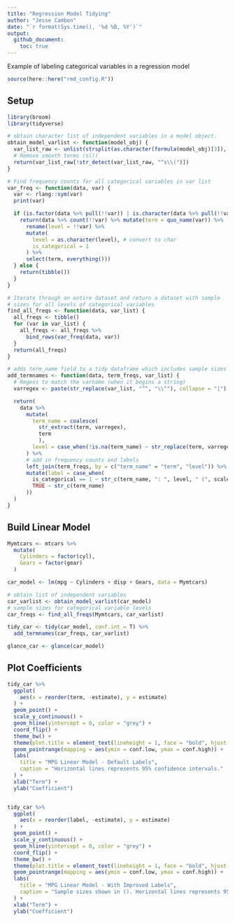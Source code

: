 ```yaml
---
title: "Regression Model Tidying"
author: "Jesse Cambon"
date: "`r format(Sys.time(), '%d %B, %Y')`"
output:
  github_document:
    toc: true
---
```


Example of labeling categorical variables in a regression model

```r
source(here::here("rmd_config.R"))
```

## Setup

```r
library(broom)
library(tidyverse)

# obtain character list of independent variables in a model object.
obtain_model_varlist <- function(model_obj) {
  var_list_raw <- unlist(strsplit(as.character(formula(model_obj)[3]), split = " \\+ "))
  # Remove smooth terms (s())
  return(var_list_raw[!str_detect(var_list_raw, "^s\\(")])
}

# Find frequency counts for all categorical variables in var list
var_freq <- function(data, var) {
  var <- rlang::sym(var)
  print(var)

  if (is.factor(data %>% pull(!!var)) | is.character(data %>% pull(!!var))) {
    return(data %>% count(!!var) %>% mutate(term = quo_name(var)) %>%
      rename(level = !!var) %>%
      mutate(
        level = as.character(level), # convert to char
        is_categorical = 1
      ) %>%
      select(term, everything()))
  } else {
    return(tibble())
  }
}

# Iterate through an entire dataset and return a dataset with sample
# sizes for all levels of categorical variables
find_all_freqs <- function(data, var_list) {
  all_freqs <- tibble()
  for (var in var_list) {
    all_freqs <- all_freqs %>%
      bind_rows(var_freq(data, var))
  }
  return(all_freqs)
}

# adds term_name field to a tidy dataframe which includes sample sizes
add_termnames <- function(data, term_freqs, var_list) {
  # Regexs to match the varname (when it begins a string)
  varregex <- paste(str_replace(var_list, "^", "\\^"), collapse = "|")

  return(
    data %>%
      mutate(
        term_name = coalesce(
          str_extract(term, varregex),
          term
          ),
        level = case_when(!is.na(term_name) ~ str_replace(term, varregex, ""))
      ) %>%
      # add in frequency counts and labels
      left_join(term_freqs, by = c("term_name" = "term", "level")) %>%
      mutate(label = case_when(
        is_categorical == 1 ~ str_c(term_name, ": ", level, " (", scales::comma(n), ")"),
        TRUE ~ str_c(term_name)
      ))
  )
}
```

## Build Linear Model

```r
Mymtcars <- mtcars %>%
  mutate(
    Cylinders = factor(cyl),
    Gears = factor(gear)
  )

car_model <- lm(mpg ~ Cylinders + disp + Gears, data = Mymtcars)

# obtain list of independent variables
car_varlist <- obtain_model_varlist(car_model)
# sample sizes for categorical variable levels
car_freqs <- find_all_freqs(Mymtcars, car_varlist)

tidy_car <- tidy(car_model, conf.int = T) %>%
  add_termnames(car_freqs, car_varlist)

glance_car <- glance(car_model)
```

## Plot Coefficients 

```r

tidy_car %>%
  ggplot(
    aes(x = reorder(term, -estimate), y = estimate)
  ) +
  geom_point() +
  scale_y_continuous() +
  geom_hline(yintercept = 0, color = "grey") +
  coord_flip() +
  theme_bw() +
  theme(plot.title = element_text(lineheight = 1, face = "bold", hjust = 0.5)) +
  geom_pointrange(mapping = aes(ymin = conf.low, ymax = conf.high)) +
  labs(
    title = "MPG Linear Model - Default Labels",
    caption = "Horizontal lines represents 95% confidence intervals."
  ) +
  xlab("Term") +
  ylab("Coefficient")


tidy_car %>%
  ggplot(
    aes(x = reorder(label, -estimate), y = estimate)
  ) +
  geom_point() +
  scale_y_continuous() +
  geom_hline(yintercept = 0, color = "grey") +
  coord_flip() +
  theme_bw() +
  theme(plot.title = element_text(lineheight = 1, face = "bold", hjust = 0.5)) +
  geom_pointrange(mapping = aes(ymin = conf.low, ymax = conf.high)) +
  labs(
    title = "MPG Linear Model - With Improved Labels",
    caption = "Sample sizes shown in (). Horizontal lines represents 95% confidence intervals."
  ) +
  xlab("Term") +
  ylab("Coefficient")
```
